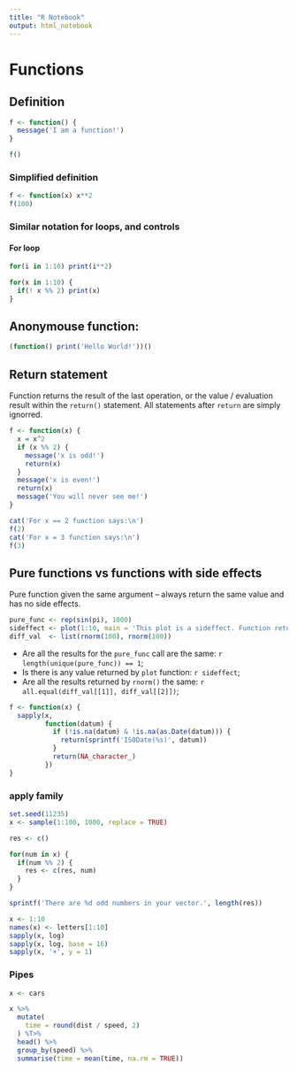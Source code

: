 ```yaml
---
title: "R Notebook"
output: html_notebook
---
```


# Functions

## Definition

```r
f <- function() {
  message('I am a function!')
}

f()
```

### Simplified definition

```r
f <- function(x) x**2
f(100)
```
### Similar notation for loops, and controls

#### For loop

```r
for(i in 1:10) print(i**2)
```
```r
for(x in 1:10) {
  if(! x %% 2) print(x)
}
```


## Anonymouse function:


```r
(function() print('Hello World!'))()
```
## Return statement

Function returns the result of the last operation, or the value / evaluation result within the `return()` statement. All statements after `return` are simply ignorred.

```r
f <- function(x) {
  x = x^2
  if (x %% 2) {
    message('x is odd!')
    return(x)
  }
  message('x is even!')
  return(x)
  message('You will never see me!')
}

cat('For x == 2 function says:\n')
f(2)
cat('For x = 3 function says:\n')
f(3)
```

## Pure functions vs functions with side effects

Pure function given the same argument -- always return the same value and has no side effects.

```r
pure_func <- rep(sin(pi), 1000)
sideffect <- plot(1:10, main = 'This plot is a sideffect. Function returns nothing')
diff_val  <- list(rnorm(100), rnorm(100))
```

- Are all the results for the `pure_func` call are the same: `r length(unique(pure_func)) == 1`;
- Is there is any value returned by `plot` function: `r sideffect`;
- Are all the results returned by `rnorm()` the same: `r all.equal(diff_val[[1]], diff_val[[2]])`;

```r
f <- function(x) {
  sapply(x,
         function(datum) {
           if (!is.na(datum) & !is.na(as.Date(datum))) {
             return(sprintf('ISODate(%s)', datum))
           }
           return(NA_character_)
         })
}
```

### apply family

```r
set.seed(11235)
x <- sample(1:100, 1000, replace = TRUE)

res <- c()

for(num in x) {
  if(num %% 2) {
    res <- c(res, num)
  }
}

sprintf('There are %d odd numbers in your vector.', length(res))

x <- 1:10
names(x) <- letters[1:10]
sapply(x, log)
sapply(x, log, base = 16)
sapply(x, '+', y = 1)
```

### Pipes

```r
x <- cars

x %>%
  mutate(
    time = round(dist / speed, 2)
  ) %T>%
  head() %>%
  group_by(speed) %>%
  summarise(time = mean(time, na.rm = TRUE))
```

